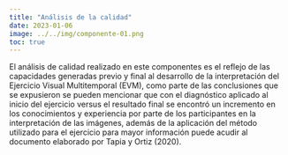 ```yaml
---
title: "Análisis de la calidad"
date: 2023-01-06
image: ../../img/componente-01.png
toc: true
---
```


El análisis de calidad realizado en este componentes es el reflejo de las capacidades generadas previo y final al desarrollo de la interpretación del Ejercicio Visual Multitemporal (EVM), como parte de las conclusiones que se expusieron se pueden mencionar que con el diagnóstico aplicado al inicio del ejercicio versus el resultado final se encontró un incremento en los conocimientos y experiencia por parte de los participantes en la interpretación de las imágenes, además de la aplicación del método utilizado para el ejercicio para mayor información puede acudir al documento elaborado por Tapia y Ortiz (2020).